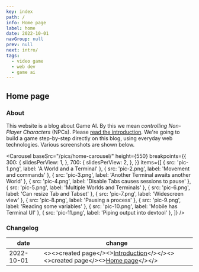```yaml
---
key: index
path: /
info: Home page
label: home
date: 2022-10-01
navGroup: null
prev: null
next: intro/
tags:
  - video game
  - web dev
  - game ai
---
```



## Home page

### About

This website is a blog about Game AI.
By this we mean _controlling Non-Player Characters_ (NPCs).
Please [read the introduction](/intro/).
We're going to build a game step-by-step directly on this blog, using everyday web technologies.
Various screenshots are shown below.

<Carousel
  baseSrc="/pics/home-carousel/"
  height={550}
  breakpoints={{
    300: {
      slidesPerView: 1,
    },
    700: {
      slidesPerView: 2,
    },
  }}
  items={[
    { src: 'pic-1.png', label: 'A World and a Terminal' },
    { src: 'pic-2.png', label: 'Movement and commands' },
    { src: 'pic-3.png', label: 'Another Terminal awaits another World' },
    { src: 'pic-4.png', label: 'Disable Tabs causes sessions to pause' },
    { src: 'pic-5.png', label: 'Multiple Worlds and Terminals' },
    { src: 'pic-6.png', label: 'Can resize Tab and Tabset' },
    { src: 'pic-7.png', label: 'Widescreen view' },
    { src: 'pic-8.png', label: 'Pausing a process' },
    { src: 'pic-9.png', label: 'Reading some variables' },
    { src: 'pic-10.png', label: 'Mobile has Terminal UI' },
    { src: 'pic-11.png', label: 'Piping output into devtool' },
  ]}
/>

### Changelog

| date | change |
| --- | ----------- |
| 2022-10-01 | <InnerTable style={{padding:0}}><><>created page</><>[Introduction](/intro/intro)</></><><>created page</><>[Home page](/)</></></InnerTable> |

<Comments
  id="comments"
  term="/"
/>
